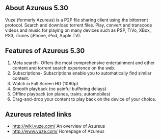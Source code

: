 ==About Azureus 5.30==
Vuze (formerly Azureus) is a P2P file sharing client using the bittorrent protocol. Search and download torrent files. Play, convert and transcode videos and music for playing on many devices such as PSP, TiVo, XBox, PS3, iTunes (iPhone, iPod, Apple TV).
{{images/azureus.jpg}}
==Features of Azureus 5.30==
# Meta search- Offers the most comprehensive entertainment and other content and torrent search experience on the web.
# Subscriptions- Subscriptions enable you to automatically find similar content. 
# Watch in Full Screen HD (1080p)
# Smooth playback (no painful buffering delays)
# Offline playback (on planes, trains, automobiles)
# Drag-and-drop your content to play back on the device of your choice.

==Azureus related links==
* [[http://wiki.vuze.com/]] An overview of Azureus
* [[http://www.vuze.com/]] Homepage of Azureus